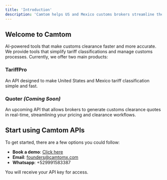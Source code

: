 ```yaml
---
title: 'Introduction'  
description: 'Camtom helps US and Mexico customs brokers streamline their processes with easy-to-use AI tools, improving speed and accuracy.'
---
```


## Welcome to Camtom

AI-powered tools that make customs clearance faster and more accurate. We provide tools that simplify tariff classifications and manage customs processes. Currently, we offer two main products:

### TariffPro  
An API designed to make United States and Mexico tariff classification simple and fast.

### Quoter *(Coming Soon)*  
An upcoming API that allows brokers to generate customs clearance quotes in real-time, streamlining your pricing and clearance workflows.

## Start using Camtom APIs

To get started, there are a few options you could follow:

- **Book a demo**: [Click here](https://www.camtomx.com/for-enterprises/book-a-demo)
- **Email**: founders@camtomx.com
- **Whatsapp**: +529991583387

You will receive your API key for access.

